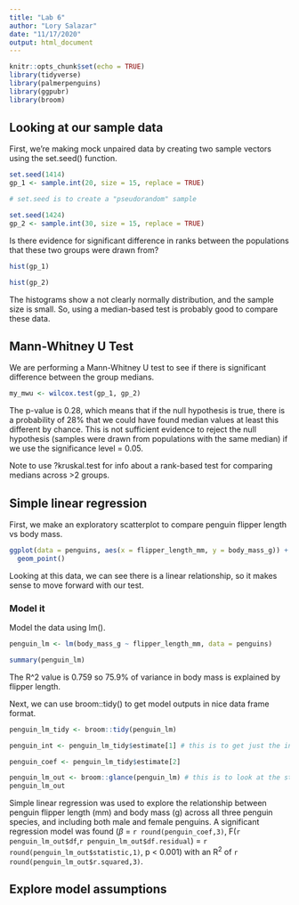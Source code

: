 ```yaml
---
title: "Lab 6"
author: "Lory Salazar"
date: "11/17/2020"
output: html_document
---
```


```r
knitr::opts_chunk$set(echo = TRUE)
library(tidyverse)
library(palmerpenguins)
library(ggpubr)
library(broom)
```

## Looking at our sample data
First, we're making mock unpaired data by creating two sample vectors using the set.seed() function.

```r
set.seed(1414)
gp_1 <- sample.int(20, size = 15, replace = TRUE)

# set.seed is to create a "pseudorandom" sample

set.seed(1424)
gp_2 <- sample.int(30, size = 15, replace = TRUE)
```

Is there evidence for significant difference in ranks between the populations that these two groups were drawn from?

```r
hist(gp_1)

hist(gp_2)
```

The histograms show a not clearly normally distribution, and the sample size is small. So, using a median-based test is probably good to compare these data. 


## Mann-Whitney U Test
We are performing a Mann-Whitney U test to see if there is significant difference between the group medians.

```r
my_mwu <- wilcox.test(gp_1, gp_2)
```

The p-value is 0.28, which means that if the null hypothesis is true, there is a probability of 28% that we could have found median values at least this different by chance. 
This is not sufficient evidence to reject the null hypothesis (samples were drawn from populations with the same median) if we use the significance level = 0.05.

Note to use ?kruskal.test for info about a rank-based test for comparing medians across >2 groups.

## Simple linear regression
First, we make an exploratory scatterplot to compare penguin flipper length vs body mass.

```r
ggplot(data = penguins, aes(x = flipper_length_mm, y = body_mass_g)) +
  geom_point()
```

Looking at this data, we can see there is a linear relationship, so it makes sense to move forward with our test.

### Model it
Model the data using lm().

```r
penguin_lm <- lm(body_mass_g ~ flipper_length_mm, data = penguins)

summary(penguin_lm)
```

The R^2 value is 0.759 so 75.9% of variance in body mass is explained by flipper length.

Next, we can use broom::tidy() to get model outputs in nice data frame format. 

```r
penguin_lm_tidy <- broom::tidy(penguin_lm)

penguin_int <- penguin_lm_tidy$estimate[1] # this is to get just the intercept

penguin_coef <- penguin_lm_tidy$estimate[2]

penguin_lm_out <- broom::glance(penguin_lm) # this is to look at the stats more easily 
penguin_lm_out
```

Simple linear regression was used to explore the relationship between penguin flipper length (mm) and body mass (g) across all three penguin species, and including both male and female penguins. A significant regression model was found ($\beta$ = `r round(penguin_coef,3)`, F(`r penguin_lm_out$df`,`r penguin_lm_out$df.residual`) = `r round(penguin_lm_out$statistic,1)`, p < 0.001) with an R^2^ of `r round(penguin_lm_out$r.squared,3)`.

## Explore model assumptions